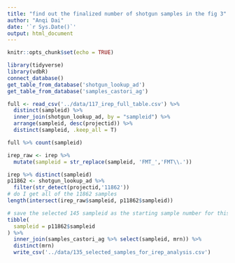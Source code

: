 ```yaml
---
title: "find out the finalized number of shotgun samples in the fig 3"
author: "Anqi Dai"
date: '`r Sys.Date()`'
output: html_document
---
```


```r
knitr::opts_chunk$set(echo = TRUE)
```

```r
library(tidyverse)
library(vdbR)
connect_database()
get_table_from_database('shotgun_lookup_ad')
get_table_from_database('samples_castori_ag')
```

```r
full <- read_csv('../data/117_irep_full_table.csv') %>% 
  distinct(sampleid) %>% 
  inner_join(shotgun_lookup_ad, by = "sampleid") %>% 
  arrange(sampleid, desc(projectid)) %>% 
  distinct(sampleid, .keep_all = T)

full %>% count(sampleid)

irep_raw <- irep %>% 
  mutate(sampleid = str_replace(sampleid, 'FMT_','FMT\\.'))

irep %>% distinct(sampleid)
p11862 <- shotgun_lookup_ad %>% 
  filter(str_detect(projectid,'11862'))
# do I get all of the 11862 samples
length(intersect(irep_raw$sampleid, p11862$sampleid)) 

# save the selected 145 sampleid as the starting sample number for this analysis 
tibble(
  sampleid = p11862$sampleid
) %>% 
  inner_join(samples_castori_ag %>% select(sampleid, mrn)) %>% 
  distinct(mrn)
  write_csv('../data/135_selected_samples_for_irep_analysis.csv')
```

